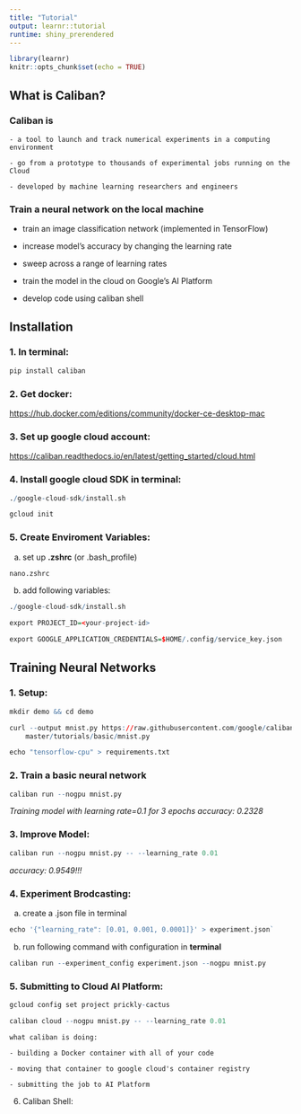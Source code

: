 ```yaml
---
title: "Tutorial"
output: learnr::tutorial
runtime: shiny_prerendered
---
```


```r
library(learnr)
knitr::opts_chunk$set(echo = TRUE)
```


## What is Caliban?

### Caliban is

    - a tool to launch and track numerical experiments in a computing environment

    - go from a prototype to thousands of experimental jobs running on the Cloud

    - developed by machine learning researchers and engineers


### Train a neural network on the local machine

  - train an image classification network (implemented in TensorFlow)

  - increase model's accuracy by changing the learning rate

  - sweep across a range of learning rates

  - train the model in the cloud on Google's AI Platform

  - develop code using caliban shell


## Installation

### 1. In terminal:

```r
pip install caliban
```

### 2. Get docker:

  <https://hub.docker.com/editions/community/docker-ce-desktop-mac>


### 3. Set up google cloud account:

  <https://caliban.readthedocs.io/en/latest/getting_started/cloud.html>


### 4. Install google cloud SDK in terminal:

```r
./google-cloud-sdk/install.sh

gcloud init
```

### 5. Create Enviroment Variables:

  a. set up **.zshrc** (or .bash_profile)
  
```r
nano.zshrc
```

  b. add following variables:

```r
./google-cloud-sdk/install.sh

export PROJECT_ID=<your-project-id>

export GOOGLE_APPLICATION_CREDENTIALS=$HOME/.config/service_key.json

```


## Training Neural Networks

### 1. Setup:

```r
mkdir demo && cd demo

curl --output mnist.py https://raw.githubusercontent.com/google/caliban
    master/tutorials/basic/mnist.py

echo "tensorflow-cpu" > requirements.txt
```


### 2. Train a basic neural network

```r
caliban run --nogpu mnist.py
```

*Training model with learning rate=0.1 for 3 epochs*
*accuracy: 0.2328*


### 3. Improve Model:

```r

caliban run --nogpu mnist.py -- --learning_rate 0.01
```
*accuracy: 0.9549!!!*

### 4. Experiment Brodcasting: 

  a. create a .json file in terminal

```r
echo '{"learning_rate": [0.01, 0.001, 0.0001]}' > experiment.json`
```

  b. run following command with configuration in **terminal**

```r
caliban run --experiment_config experiment.json --nogpu mnist.py
```


### 5. Submitting to Cloud AI Platform:

```r
gcloud config set project prickly-cactus

caliban cloud --nogpu mnist.py -- --learning_rate 0.01
```

    what caliban is doing:

    - building a Docker container with all of your code

    - moving that container to google cloud's container registry
  
    - submitting the job to AI Platform


6. Caliban Shell:
